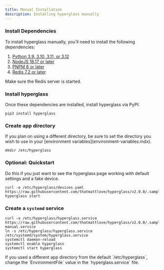```yaml
---
title: Manual Installation
description: Installing hyperglass manually
---
```



<Steps>

### Install Dependencies

To install hyperglass manually, you'll need to install the following dependencies:

1. [Python 3.9, 3.10, 3.11, or 3.12](https://www.python.org/downloads/)
2. [NodeJS 18.17 or later](https://nodejs.org/en/download)
3. [PNPM 8 or later](https://pnpm.io/installation)
4. [Redis 7.2 or later](https://redis.io/download/)

<Callout type="warning">Make sure the Redis server is started.</Callout>

### Install hyperglass

Once these dependencies are installed, install hyperglass via PyPI:

```shell copy
pip3 install hyperglass
```

### Create app directory

<Callout type="info">
    If you plan on using a different directory, be sure to set the directory you wish to use in your
    [environment variables](environment-variables.mdx).
</Callout>

```shell copy
mkdir /etc/hyperglass
```

### Optional: Quickstart

Do this if you just want to see the hyperglass page working with default settings and a fake device.

```shell copy
curl -o /etc/hyperglass/devices.yaml https://raw.githubusercontent.com/thatmattlove/hyperglass/v2.0.0/.samples/sample_devices.yaml
hyperglass start
```

### Create a `systemd` service

```shell copy
curl -o /etc/hyperglass/hyperglass.service https://raw.githubusercontent.com/thatmattlove/hyperglass/v2.0.0/.samples/hyperglass-manual.service
ln -s /etc/hyperglass/hyperglass.service /etc/systemd/system/hyperglass.service
systemctl daemon-reload
systemctl enable hyperglass
systemctl start hyperglass
```

<Callout type="info">
    If you used a different app directory from the default `/etc/hyperglass`, change the
    `EnvironmentFile` value in the `hyperglass.service` file.
</Callout>

</Steps>

